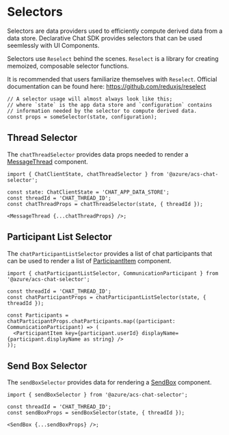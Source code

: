 
<Meta title="Stateful Client/Chat Selectors" />

# Selectors

Selectors are data providers used to efficiently compute derived data from a data store.
Declarative Chat SDK provides selectors that can be used seemlessly with UI Components.

Selectors use `Reselect` behind the scenes. `Reselect` is a library for creating memoized, composable selector functions.

It is recommended that users familiarize themselves with `Reselect`. Official documentation can be found here: https://github.com/reduxjs/reselect

```tsx
// A selector usage will almost always look like this;
// where `state` is the app data store and `configuration` contains
// information needed by the selector to compute derived data.
const props = someSelector(state, configuration);
```

## Thread Selector

The `chatThreadSelector` provides data props needed to render a [MessageThread](?path=/docs/ui-components-messagethread--message-thread-component) component.

```tsx
import { ChatClientState, chatThreadSelector } from '@azure/acs-chat-selector';

const state: ChatClientState = 'CHAT_APP_DATA_STORE';
const threadId = 'CHAT_THREAD_ID';
const chatThreadProps = chatThreadSelector(state, { threadId });

<MessageThread {...chatThreadProps} />;
```

## Participant List Selector

The `chatParticipantListSelector` provides a list of chat participants that can be used to render a list of [ParticipantItem](?path=/docs/ui-components-participantitem--participant-item-component) component.

```tsx
import { chatParticipantListSelector, CommunicationParticipant } from '@azure/acs-chat-selector';

const threadId = 'CHAT_THREAD_ID';
const chatParticipantProps = chatParticipantListSelector(state, { threadId });

const Participants = chatParticipantProps.chatParticipants.map((participant: CommunicationParticipant) => (
  <ParticipantItem key={participant.userId} displayName={participant.displayName as string} />
));
```

## Send Box Selector

The `sendBoxSelector` provides data for rendering a [SendBox](?path=/docs/ui-components-sendbox--send-box-component) component.

```tsx
import { sendBoxSelector } from '@azure/acs-chat-selector';

const threadId = 'CHAT_THREAD_ID';
const sendBoxProps = sendBoxSelector(state, { threadId });

<SendBox {...sendBoxProps} />;
```
